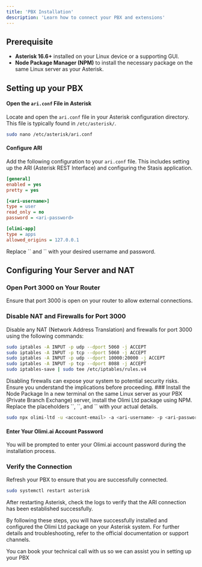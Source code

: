 ```yaml
---
title: 'PBX Installation'
description: 'Learn how to connect your PBX and extensions'
---
```


## Prerequisite

- **Asterisk 16.6+** installed on your Linux device or a supporting GUI.
- **Node Package Manager (NPM)** to install the necessary package on the same Linux server as your Asterisk.

## Setting up your PBX

#### Open the `ari.conf` File in Asterisk

Locate and open the `ari.conf` file in your Asterisk configuration directory. This file is typically found in `/etc/asterisk/`.

```bash
sudo nano /etc/asterisk/ari.conf
```

#### Configure ARI
Add the following configuration to your `ari.conf` file. This includes setting up the ARI (Asterisk REST Interface) and configuring the Stasis application.

```ini ari.conf
[general]
enabled = yes
pretty = yes

[<ari-username>]
type = user
read_only = no
password = <ari-password>

[olimi-app]
type = apps
allowed_origins = 127.0.0.1
```
<Note>
Replace `<ari-password>` and `<ari-username>` with your desired username and password.
</Note>

## Configuring Your Server and NAT

### Open Port 3000 on Your Router
Ensure that port 3000 is open on your router to allow external connections.

### Disable NAT and Firewalls for Port 3000
Disable any NAT (Network Address Translation) and firewalls for port 3000 using the following commands:

```bash
sudo iptables -A INPUT -p udp --dport 5060 -j ACCEPT
sudo iptables -A INPUT -p tcp --dport 5060 -j ACCEPT
sudo iptables -A INPUT -p udp --dport 10000:20000 -j ACCEPT
sudo iptables -A INPUT -p tcp --dport 8088 -j ACCEPT
sudo iptables-save | sudo tee /etc/iptables/rules.v4
```
<Warning> 
Disabling firewalls can expose your system to potential security risks. Ensure you understand the implications before proceeding.
</Warning>
### Install the Node Package
In a new terminal on the same Linux server as your PBX (Private Branch Exchange) server, install the Olimi Ltd package using NPM. Replace the placeholders `<account-email>`, `<ari-username>`, and `<ari-password>` with your actual details.

```bash
sudo npx olimi-ltd -u <account-email> -a <ari-username> -p <ari-password>
```
#### Enter Your Olimi.ai Account Password
You will be prompted to enter your Olimi.ai account password during the installation process.

### Verify the Connection
Refresh your PBX to ensure that you are successfully connected.


```bash
sudo systemctl restart asterisk
```
<Tip>
After restarting Asterisk, check the logs to verify that the ARI connection has been established successfully.
</Tip>

By following these steps, you will have successfully installed and configured the Olimi Ltd package on your Asterisk system. For further details and troubleshooting, refer to the official documentation or support channels.

<Card title="Book A Technical Call" icon="link" href="https://calendar.app.google/aWmgaGtPSh4Q8PF98">
  You can book your technical call with us so we can assist you in setting up your PBX
</Card>